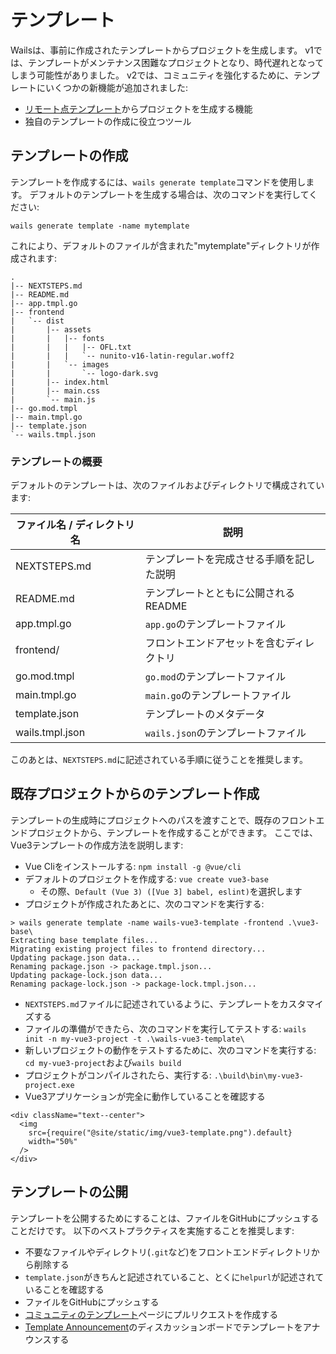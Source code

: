 # テンプレート

Wailsは、事前に作成されたテンプレートからプロジェクトを生成します。 v1では、テンプレートがメンテナンス困難なプロジェクトとなり、時代遅れとなってしまう可能性がありました。 v2では、コミュニティを強化するために、テンプレートにいくつかの新機能が追加されました:

- [リモート点テンプレート](../reference/cli.mdx#remote-templates)からプロジェクトを生成する機能
- 独自のテンプレートの作成に役立つツール

## テンプレートの作成

テンプレートを作成するには、`wails generate template`コマンドを使用します。 デフォルトのテンプレートを生成する場合は、次のコマンドを実行してください:

`wails generate template -name mytemplate`

これにより、デフォルトのファイルが含まれた"mytemplate"ディレクトリが作成されます:

```shell title=mytemplate/
.
|-- NEXTSTEPS.md
|-- README.md
|-- app.tmpl.go
|-- frontend
|   `-- dist
|       |-- assets
|       |   |-- fonts
|       |   |   |-- OFL.txt
|       |   |   `-- nunito-v16-latin-regular.woff2
|       |   `-- images
|       |       `-- logo-dark.svg
|       |-- index.html
|       |-- main.css
|       `-- main.js
|-- go.mod.tmpl
|-- main.tmpl.go
|-- template.json
`-- wails.tmpl.json
```

### テンプレートの概要

デフォルトのテンプレートは、次のファイルおよびディレクトリで構成されています:

| ファイル名 / ディレクトリ名 | 説明                      |
| --------------- | ----------------------- |
| NEXTSTEPS.md    | テンプレートを完成させる手順を記した説明    |
| README.md       | テンプレートとともに公開されるREADME   |
| app.tmpl.go     | `app.go`のテンプレートファイル     |
| frontend/       | フロントエンドアセットを含むディレクトリ    |
| go.mod.tmpl     | `go.mod`のテンプレートファイル     |
| main.tmpl.go    | `main.go`のテンプレートファイル    |
| template.json   | テンプレートのメタデータ            |
| wails.tmpl.json | `wails.json`のテンプレートファイル |

このあとは、`NEXTSTEPS.md`に記述されている手順に従うことを推奨します。

## 既存プロジェクトからのテンプレート作成

テンプレートの生成時にプロジェクトへのパスを渡すことで、既存のフロントエンドプロジェクトから、テンプレートを作成することができます。 ここでは、Vue3テンプレートの作成方法を説明します:

- Vue Cliをインストールする: `npm install -g @vue/cli`
- デフォルトのプロジェクトを作成する: `vue create vue3-base`
  - その際、`Default (Vue 3) ([Vue 3] babel, eslint)`を選択します
- プロジェクトが作成されたあとに、次のコマンドを実行する:

```shell
> wails generate template -name wails-vue3-template -frontend .\vue3-base\
Extracting base template files...
Migrating existing project files to frontend directory...
Updating package.json data...
Renaming package.json -> package.tmpl.json...
Updating package-lock.json data...
Renaming package-lock.json -> package-lock.tmpl.json...
```

- `NEXTSTEPS.md`ファイルに記述されているように、テンプレートをカスタマイズする
- ファイルの準備ができたら、次のコマンドを実行してテストする: `wails init -n my-vue3-project -t .\wails-vue3-template\`
- 新しいプロジェクトの動作をテストするために、次のコマンドを実行する: `cd my-vue3-project`および`wails build`
- プロジェクトがコンパイルされたら、実行する: `.\build\bin\my-vue3-project.exe`
- Vue3アプリケーションが完全に動作していることを確認する

```mdx-code-block
<div className="text--center">
  <img
    src={require("@site/static/img/vue3-template.png").default}
    width="50%"
  />
</div>
```

## テンプレートの公開

テンプレートを公開するためにすることは、ファイルをGitHubにプッシュすることだけです。 以下のベストプラクティスを実施することを推奨します:

- 不要なファイルやディレクトリ(`.git`など)をフロントエンドディレクトリから削除する
- `template.json`がきちんと記述されていること、とくに`helpurl`が記述されていることを確認する
- ファイルをGitHubにプッシュする
- [コミュニティのテンプレート](../community/templates.mdx)ページにプルリクエストを作成する
- [Template Announcement](https://github.com/wailsapp/wails/discussions/825)のディスカッションボードでテンプレートをアナウンスする
